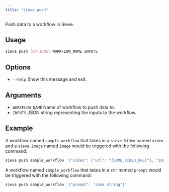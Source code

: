 ```yaml
---
title: "sieve push"
---
```


Push data to a workflow in Sieve.

## Usage
```bash
sieve push [OPTIONS] WORKFLOW_NAME INPUTS
```

## Options
- `--help` Show this message and exit.

## Arguments
- `WORKFLOW_NAME` Name of workflow to push data to.
- `INPUTS` JSON string representing the inputs to the workflow.

## Example
A workflow named `sample_workflow` that takes in a `sieve.Video` named `video` and a `sieve.Image` named `image` would be triggered with the following command:
```bash
sieve push sample_workflow '{"video": {"url": "{SOME_VIDEO_URL}"}, "image": {"url": "{SOME_IMAGE_URL}"}}'
```

A workflow named `sample_workflow` that takes in a `str` named `prompt` would be triggered with the following command:
```bash
sieve push sample_workflow '{"prompt": "some string"}'
```
